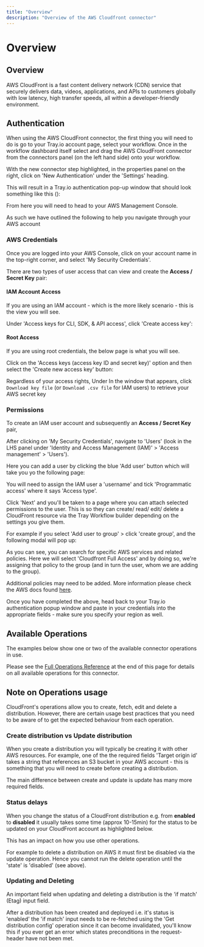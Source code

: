 ```yaml
---
title: "Overview"
description: "Overview of the AWS Cloudfront connector"
---
```


# Overview

## Overview

AWS CloudFront is a fast content delivery network (CDN) service that securely delivers data, videos, applications, and APIs to customers globally with low latency, high transfer speeds, all within a developer-friendly environment.

## Authentication

When using the AWS CloudFront connector, the first thing you will need to do is go to your Tray.io account page, select your workflow. Once in the workflow dashboard itself select and drag the AWS CloudFront connector from the connectors panel (on the left hand side) onto your workflow.

With the new connector step highlighted, in the properties panel on the right, click on 'New Authentication' under the 'Settings' heading.

This will result in a Tray.io authentication pop-up window that should look something like this ():

From here you will need to head to your AWS Management Console.

As such we have outlined the following to help you navigate through your AWS account

### AWS Credentials

Once you are logged into your AWS Console, click on your account name in the top-right corner, and select 'My Security Credentials'.

There are two types of user access that can view and create the **Access / Secret Key** pair:

#### IAM Account Access

If you are using an IAM account - which is the more likely scenario - this is the view you will see.

Under 'Access keys for CLI, SDK, & API access', click 'Create access key':

#### Root Access

If you are using root credentials, the below page is what you will see.

Click on the 'Access keys (access key ID and secret key)' option and then select the 'Create new access key' button:

Regardless of your access rights, Under In the window that appears, click `Download key file` (or `Download .csv file` for IAM users) to retrieve your AWS secret key

### Permissions

> 

To create an IAM user account and subsequently an **Access / Secret Key** pair,

After clicking on 'My Security Credentials', navigate to 'Users' (look in the LHS panel under 'Identity and Access Management (IAM)' > 'Access management' > 'Users').

Here you can add a user by clicking the blue 'Add user' button which will take you yo the following page:

You will need to assign the IAM user a 'username' and tick 'Programmatic access' where it says 'Access type'.

Click 'Next' and you'll be taken to a page where you can attach selected permissions to the user. This is so they can create/ read/ edit/ delete a CloudFront resource via the Tray Workflow builder depending on the settings you give them.

For example if you select 'Add user to group' > click 'create group', and the following modal will pop up:

As you can see, you can search for specific AWS services and related policies. Here we will select 'Cloudfront Full Access' and by doing so, we're assigning that policy to the group (and in turn the user, whom we are adding to the group).

Additional policies may need to be added. More information please check the AWS docs found [here](https://docs.aws.amazon.com/AmazonCloudFront/latest/DeveloperGuide/access-control-managing-permissions.html).

Once you have completed the above, head back to your Tray.io authentication popup window and paste in your credentials into the appropriate fields - make sure you specify your region as well.

## Available Operations

The examples below show one or two of the available connector operations in use.

Please see the [Full Operations Reference](#operationsFull) at the end of this page for details on all available operations for this connector.

## Note on Operations usage

CloudFront's operations allow you to create, fetch, edit and delete a distribution. However, there are certain usage best practices that you need to be aware of to get the expected behaviour from each operation.

### Create distribution vs Update distribution

When you create a distribution you will typically be creating it with other AWS resources. For example, one of the the required fields 'Target origin id' takes a string that references an S3 bucket in your AWS account - this is something that you will need to create before creating a distribution.

The main difference between create and update is update has many more required fields.

### Status delays

When you change the status of a CloudFront distribution e.g. from **enabled** to **disabled** it usually takes some time (approx 10-15min) for the status to be updated on your CloudFront account as highlighted below.

This has an impact on how you use other operations.

For example to delete a distribution on AWS it must first be disabled via the update operation. Hence you cannot run the delete operation until the 'state' is 'disabled' (see above).

### Updating and Deleting

An important field when updating and deleting a distribution is the 'if match' (Etag) input field.

After a distribution has been created and deployed i.e. it's status is 'enabled' the 'if match' input needs to be re-fetched using the 'Get distribution config' operation since it can become invalidated, you'll know this if you ever get an error which states preconditions in the request-header have not been met.
